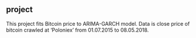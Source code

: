 ## <Time Series> project

This project fits Bitcoin price to ARIMA-GARCH model. Data is close price of bitcoin crawled at 'Poloniex' from 01.07.2015 to 08.05.2018.
